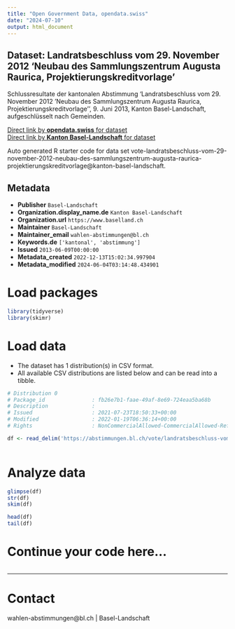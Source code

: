 ```yaml
---
title: "Open Government Data, opendata.swiss"
date: "2024-07-10"
output: html_document
---
```


## Dataset: Landratsbeschluss vom 29. November 2012 'Neubau des Sammlungszentrum Augusta Raurica, Projektierungskreditvorlage'

Schlussresultate der kantonalen Abstimmung 'Landratsbeschluss vom 29. November 2012 'Neubau des Sammlungszentrum Augusta Raurica, Projektierungskreditvorlage'', 9. Juni 2013, Kanton Basel-Landschaft, aufgeschlüsselt nach Gemeinden.

[Direct link by **opendata.swiss** for dataset](https://opendata.swiss/de/dataset/landratsbeschluss-vom-29-november-2012-neubau-des-sammlungszentrum-augusta-raurica-projektierun)<br>
[Direct link by **Kanton Basel-Landschaft** for dataset](https://abstimmungen.bl.ch/vote/landratsbeschluss-vom-29-november-2012-neubau-des-sammlungszentrum-augusta-raurica-projektierungskreditvorlage/data)

Auto generated R starter code for data set vote-landratsbeschluss-vom-29-november-2012-neubau-des-sammlungszentrum-augusta-raurica-projektierungskreditvorlage@kanton-basel-landschaft.

## Metadata

- **Publisher** `Basel-Landschaft`
- **Organization.display_name.de** `Kanton Basel-Landschaft`
- **Organization.url** `https://www.baselland.ch`
- **Maintainer** `Basel-Landschaft`
- **Maintainer_email** `wahlen-abstimmungen@bl.ch`
- **Keywords.de** `['kantonal', 'abstimmung']`
- **Issued** `2013-06-09T00:00:00`
- **Metadata_created** `2022-12-13T15:02:34.997904`
- **Metadata_modified** `2024-06-04T03:14:48.434901`


# Load packages

```r

library(tidyverse)
library(skimr)

```

# Load data

-   The dataset has 1 distribution(s) in CSV format.
-   All available CSV distributions are listed below and can be read into a tibble.

```r

# Distribution 0
# Package_id               : fb26e7b1-faae-49af-8e69-724eaa5ba68b
# Description              : 
# Issued                   : 2021-07-23T18:50:33+00:00
# Modified                 : 2022-01-19T06:36:14+00:00
# Rights                   : NonCommercialAllowed-CommercialAllowed-ReferenceRequired

df <- read_delim('https://abstimmungen.bl.ch/vote/landratsbeschluss-vom-29-november-2012-neubau-des-sammlungszentrum-augusta-raurica-projektierungskreditvorlage/data-csv')



```

# Analyze data

```r

glimpse(df)
str(df)
skim(df)

head(df)
tail(df)

```

# Continue your code here...

```r

```

------------------------------------------------------------------------

# Contact

wahlen-abstimmungen@bl.ch | Basel-Landschaft
